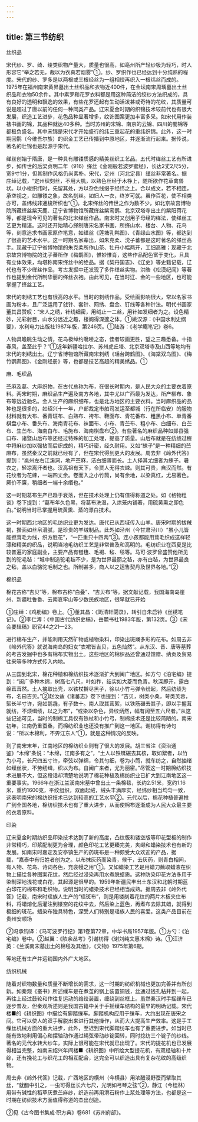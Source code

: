 ```yaml
---
---
---
```

title: 第三节纺织
---



丝织品

宋代纱、罗、绮、绫类织物产量大，质量也很高，如亳州所产轻纱极为轻巧，时人形容它“举之若无，裁以为衣真若烟雾”①。纱、罗织作也已经达到十分纯熟的程度。宋代的纱、罗多是以两根或三根经丝为一组相绞再织入一根纬丝而成的。1975年在福州南宋黄昇墓出土丝织品和衣物近400件，在金坛南宋周瑀墓出土丝织品和衣物50余件。其中素罗和花罗衣料都是用这种简洁的绞纱方法织成的，具有良好的透明和飘逸的效果，有些花罗还起有生动活泼甚或奇特的花纹，其质量可说是超过了唐以前的任何一种同类产品。辽宋夏金时期的织锦技术较前代也有很大发展，织造工艺进步，花色品种显著增多，纹饰图案更加丰富多采。如宋代用作装裱书画的锦，其品种就达40多种。当时苏州的宋锦、南京的云锦、四川的蜀锦等都极负盛名。其中宋锦是宋代才开始盛行的纬三重起花的重纬织锦。此外，这一时期回鹘（今维吾尔族）的织金工艺已传播到中原地区，并逐渐流行起来。据传说，著名的壮锦也是起源于宋代。

缂丝创始于隋唐，是一种具有雕镂质感的精美丝织工艺品。五代时缂丝工艺有所进步，如传世的后梁贞明二年（916）缂丝《金刚般若波罗蜜经》，长达2丈2尺5分，宽9寸1分，但其制作风格仍尚素朴。宋代，定州（河北定县）缂丝非常著名。据庄绰记载，“定州织刻丝，不用大机，以熟色丝经于木棦上，随所欲作花草禽兽状。以小梭织纬时，先留其处，方以杂色线缀于经纬之上。合以成文，若不相连，承空视之，如雕镂之象，故名刻丝。如妇人一衣，终岁可就。虽作百花，使不相类亦可，盖纬线非通梭所织也”①。北宋缂丝的传世之作为数不少，如北京故宫博物院所藏缂丝紫天鹿、辽宁省博物馆所藏缂丝紫鸾鹊、北京双塔寺出土的紫阳荷花等，都是现今可见的著名的北宋缂丝作品。南宋时又创用子母经的缂法，使缂丝工艺更为精湛。这时还开始精心缂制唐宋名家书画，所缂山水、楼台、人物、花鸟等，刻意追求书画家原作笔意，如缂丝《莲塘乳鸭图》、《青绿山水图》等，都达到了很高的艺术水平。这一时期名家辈出，如朱克柔、沈子蕃都是这时著名的缂丝高手。现藏于辽宁省博物馆的朱克柔所作山茶、牡丹小幅两开，工细高雅；现藏于北京故宫博物院的沈子蕃所作《梅鹊图》，惟妙惟肖，这些作品配色富于变化，且具有立体效果，均堪称南宋缂丝中的绝品。据《契丹国志》、《辽史》等史籍记载，辽代也有不少缂丝作品，考古发掘中还发现了多件缂丝实物。洪皓《松漠纪闻》等著作也提到金代所制华丽的缂丝衣袍。由此可见，在当时辽、金的一些地区，也可能掌握了缂丝工艺。

宋代的刺绣工艺也有很高的水平。当时的刺绣作品，受绘画影响很大，常以名家书画为粉本，且广泛运用了戗针、套针、网绣、盘金、钉线等各种针法。明代书画家董其昌赞叹：“宋人之绣，针线细密，用绒止一二丝，用针如发细者为之。设色精妙，光彩射目，山水分远近之趣，楼阁得深邃之体，①姚汉源：《中国水利史纲要》，水利电力出版社1987年版，第246页。①陆游：《老学庵笔记》卷6。

人物具瞻眺生动之情，花鸟极绰约嚵喽之态，佳者较画更胜，望之三趣悉备。十指春风，盖至此乎？”①近年新疆哈拉尔、苏州虎丘塔、北京双塔寺及山西等地均有宋代的刺绣出土。辽宁省博物馆所藏南宋刺绣《瑶台跨鹤图》、《海棠双鸟图》、《梅竹鹦鹉图》、《金刚经册》等，也都是技艺高超的精美绣品。①

麻、毛织品

苎麻及葛、大麻织物，在古代总称为布，在很长时期内，是人民大众的主要衣着原料。两宋时期，麻织品生产遍及南方各地，其中尤以广西最为发达，所产柳布、象布等远近驰名。金人生产的麻织细布，也是北方地区的主要衣料。当时麻织品的品种也是很多的，如绍兴十一年，户部裁定市舶司发运至都城（行在所临安）的服物材料就有大布、番青斑布、白熟布、袴布、鞋面布、青花番布、粗黑小布、单青番棋盘小布、番头布、海南青花布、袜面布、小布、青苎布、粗小布、白细布、白苎布、生苎布、海南白布、毛施布、海南棋盘布②。有些著名的麻织品种如郯县强口布、诸暨山后布等还经过特殊的加工处理，提高了质量。山后布就是在纺绩过程中将麻纱加以强拈而后织成的，精巧纤密，经久耐用。又如“綀子”是一种精细的苎麻布，虽然秦汉之前就已经有了，但在宋代得到更大的发展。周去非《岭外代答》提到：“邕州左右江溪洞，地产苎麻，洁白细薄而长。土人择其尤细者为綀子。暑衣之，轻凉离汗者也。汉高祖有天下，令贾人无得衣綀。则其可贵，自汉而然。有花纹者为花綀，一端四丈余。卷而入之小竹筒，尚有余地，以染真红，尤易著色。厥价不廉，稍细者一端十余缗也。”

这一时期葛布生产已趋于衰落，但在技术处理上仍有值得称道之处。如《格物粗谈》卷下提到：“葛布年久色黑，将葛布洗湿，入烘笼内铺著，用硫黄熏之即色白。”说明当时已掌握用硫黄熏、蒸的漂白技术。

这一时期西北地区的毛纺织业更为发达。唐代已从西域传入山羊。唐宋时期的拔羢褐，揩面如丝帛滑腻，是珍贵的羊绒制品。此外如泾州（今甘肃泾川）“虽小儿皆能撚茸毛为线，织方胜花”，“一匹重只十四两”③。连小孩都能用茸毛织成这样轻薄和精美的织品，说明当地毛纺织工艺是非常普及和高明的。毛纺织业在西夏是比较普遍的家庭副业，主要产品有氆氇、毛褐、毡、毯等。马可·波罗曾盛赞他所见到的驼毛毡：“城中制造驼毛毡不少，是为世界最丽之毡，亦有白毡，为世界最良之毡，盖以白骆驼毛制之也。所制甚多，商人以之运售契丹及世界各地。”②

棉织品

棉花古称“吉贝”等，棉布古称“白叠”、“吉贝布”等。据文献记载，我国海南岛崖州、新疆吐鲁番、云南哀牢山等少数民族地区，很早就已开始

①庄绰：《鸡肋编》卷上。①董其昌：《筠清轩閟录》，转引自朱启钤《丝绣笔记》。②李仁溥：《中国古代纺织史稿》，岳麓书社1983年版，第132页。③《宋会要辑稿》职官44之21—23。

进行棉布生产，并能利用天然矿物或植物染料，印染出斑斓多彩的花布。如周去非《岭外代答》就说海南岛的妇女“衣裙皆吉贝，五色灿然”。从东汉、晋、唐等墓葬的考古发掘中也多有棉布实物出土。这些地区的棉织品还曾通过馈赠、纳贡及贸易往来等多种方式传入内地。

从三国到北宋，棉花种植和棉纺织技术逐渐扩大到闽广地区。如方勺《泊宅编》提到：“闽广多种木绵，树高七八尺，叶如柞，结实如大菱而色青。秋深即开，露白绵茸茸然。土人摘取出壳，以铁杖擀尽黑子，徐以小竹弓弹令纷起，然后纺绩为布，名曰吉贝。”②赵汝适《诸蕃志》卷下也提到：“吉贝，树类小桑，萼类芙蓉，絮长半寸许，宛如鹅毳，有子数十。南人取其茸絮，以铁筋碾去其子，即以手握茸就纺，不烦缉绩，以之为布”，“或染以杂色，异纹炳然，幅有阔至五六尺者。”从这些记述可见，当时的制棉工具仅有铁杖和小竹弓，制棉技术还是比较简陋的。南宋初年，江南仍重蚕桑，而棉纺织业也还没有推广到这一地区。谢枋得有诗句说：“所以木棉利，不畀江东人”①，就是这种情况的反映。

到了南宋末年，江南地区的棉纺织业则有了很大的发展。胡三省注《资治通鉴》“木绵”条说：“木绵，江南多有之”，“土人以铁铤碾去其核，取如絮者，以竹为小弓，长尺四五寸许，牵弦以弹绵，令其匀细，卷为小筒，就车纺之，自然抽绪如缫丝状，不劳纫缉，织以为布。自闽广来者，尤为丽密。”尽管这一时期棉纺织技术进展不大，但这段话却清楚地说明了棉花种植及棉纺织业已扩大到江南地区这一重要事实。1966年在浙江兰溪南宋墓中曾出土一条棉毯，长约2.51米，宽约1.16米，重约1600克，平纹组织，双面起绒，绒头丰满厚实，经纬纱相当均匀一致，这表明南宋的棉纺织技术已达到较高的工艺水平②。元代以后，棉花种植普遍推广到全国各地，棉纺织技术也有了重大进步，从而使棉布逐渐成为人民大众最主要的衣着原料。

印染

辽宋夏金时期纺织品印染技术达到了新的高度，凸纹版和镂空版等印花型板的制作非常精巧，印浆配制更为合理，颜色印花工艺更臻完美，夹缬和蜡染技术也有新的发展。如南宋时嘉定及安亭镇生产的药斑布是一种颇受大众欢迎的产品，据载，“嘉泰中有归姓者创为之。以布抹灰药而染青，候干，去灰药，则青白相间，有人物、花鸟、诗词各色，充衾幔之用”①。又如蜡染工艺是用蜡刀蘸取蜡液在织物上描绘各种图案花纹，然后经过浸染再用水煮脱蜡质。这种防染印花方法多用于染制深地浅花或白花，其起源是很早的。1959年新疆民丰出土东汉和北朝时期蓝白印花的棉布和毛织物，说明当时的蜡染技术已经相当成熟。据周去非《岭外代答》记载，南宋时瑶族人生产的“瑶斑布”，则是用镂刻着花纹的两片木板夹住布料，将蜡熔化后灌注到镂空的花纹中去，然后染上蓝色，再煮布去除其蜡，就得到极细的斑花。蜡染布独具特色，深受人们特别是瑶族人民的喜爱。这类产品目前在贵州安顺场

②冯承钧译：《马可波罗行纪》第1卷第72章，中华书局1957年版。①方勺：《泊宅编》卷中。②赵翼：《陔余丛考》引谢枋得《谢刘纯文惠木棉》诗。①汪济英：《兰溪南宋墓出土的棉毯及其他》，《文物》1975年第6期。

等地还有生产并远销国内外广大地区。

纺织机械

随着对织物数量和质量不断增长的需求，这一时期的纺织机械也更加完善并有所创新。如秦观《蚕书》所述缫车是在煮茧的锅上装置铜钱，丝通过钱孔粘并到一起，再往上经过鼓轮和作往复运动的络绞装置，缠绕到丝框上。虽然秦汉时手摇缫车已逐步普及，但秦观所述则是我国古籍中关于手摇缫车结构的最早的明确记载。宋代楼■的《耕织图》中描绘有脚踏缫车。脚踏机构应用于缫车，大约出现在唐宋之间。它可以使人的双手解脱出来进行其他操作，从而大大提高生产效率。这是手工缫丝机械方面的重大进步，此外，至迟到宋代脚踏纺车也有了重要进步。如当时已能有效地利用偏心和摆轴动作通过绳弦带动纱锭回转，同时捻纺三个锭子的纱线。著名的元代水转大纱车，实际上很可能在宋代就已出现了。宋代的提花机也已发展得相当完整，如南宋绍兴年间楼■《耕织图》中所绘大型提花机，有双经轴和十片综，还有挽花工与织花工的相互配合，这完全可以织造出具有复杂花纹的高级织物。

周去非《岭外代答》记载，广西地区的横州（今横县）用浓醋浸野蚕而擘取其丝，“就醋中引之，一虫可得丝长六七尺，光明如弓琴之弦”②，静江（今桂林）用带有碱性的稻草灰煮苎麻纱，织造前再用滑石粉作上浆处理等方法，也都是这一时期在纺织技术方面值得称道的杰出创造。

②见《古今图书集成·职方典》卷681《苏州府部》。